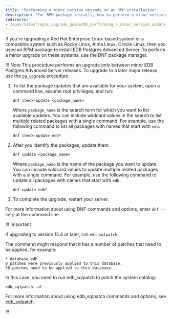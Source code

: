 ```yaml
---
title: "Performing a minor version upgrade on an RPM installation"
description: "For RPM package installs, how to perform a minor version upgrade to a more recent version."
redirects:
- /epas/latest/epas_upgrade_guide/05_performing_a_minor_version_update_of_an_rpm_installation/
---
```


If you're upgrading a Red Hat Enterprise Linux-based system or a compatible system such as Rocky Linux, Alma Linux, Oracle Linux, then you used an RPM package to install EDB Postgres Advanced Server. To perform a minor upgrade on these systems, use the DNF package manager.

!!! Note
    This procedure performs an upgrade only between minor EDB Postgres Advanced Server releases. To upgrade to a later major release, use the [`pg_upgrade` procedure](../major_upgrade/).

1.  To list the package updates that are available for your system, open a command line, assume root privileges, and run:

    ```shell
    dnf check-update <package_name>
    ```

    Where `package_name` is the search term for which you want to list available updates. You can include wildcard values in the search to list multiple related packages with a single command. For example, use the following command to list all packages with names that start with `edb`:

    ```shell
    dnf check-update edb*
    ```
    
1.  After you identify the packages, update them:

    ```shell
    dnf update <package_name>
    ```

    Where `package_name` is the name of the package you want to update. You can include wildcard values to update multiple related packages with a single command. For example, use the following command to update all packages with names that start with `edb`:

    ```shell
    dnf update edb*
    ```

1.  To complete the upgrade, restart your server. 

For more information about using DNF commands and options, enter `dnf --help` at the command line.

!!! Important
    
If upgrading to version 15.4  or later, run `edb_sqlpatch`.

The command might respond that it has a number of patches that need to be applied, for example:

```console
* database edb
0 patches were previously applied to this database.
58 patches need to be applied to this database.
```

In this case, you need to run edb_sqlpatch to patch the system catalog:

```shell
edb_sqlpatch -af
```

For more information about using edb_sqlpatch commands and options, see [edb_sqlpatch](/tools/edb_sqlpatch/).

!!!
